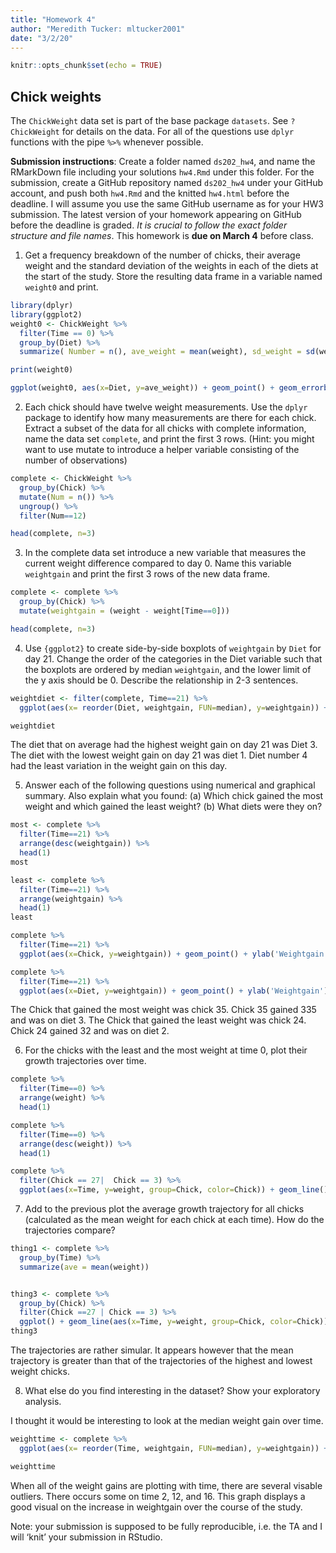 ```yaml
---
title: "Homework 4"
author: "Meredith Tucker: mltucker2001"
date: "3/2/20"
---
```


```r
knitr::opts_chunk$set(echo = TRUE)
```

## Chick weights

The `ChickWeight` data set is part of the base package `datasets`. See `?ChickWeight` for details on the data.
For all of the questions use `dplyr` functions with the pipe `%>%` whenever possible.


**Submission instructions**: Create a folder named `ds202_hw4`, and name the RMarkDown file including your solutions `hw4.Rmd` under this folder. For the submission, create a GitHub repository named `ds202_hw4` under your GitHub account, and push both `hw4.Rmd` and the knitted `hw4.html` before the deadline. I will assume you use the same GitHub username as for your HW3 submission. The latest version of your homework appearing on GitHub before the deadline is graded. *It is crucial to follow the exact folder structure and file names*. This homework is **due on March 4** before class.

1. Get a frequency breakdown of the number of chicks, their average weight and the standard deviation of the weights in each of the diets at the start of the study. Store the resulting data frame in a variable named `weight0` and print.<br>

```r
library(dplyr)
library(ggplot2)
weight0 <- ChickWeight %>%
  filter(Time == 0) %>%
  group_by(Diet) %>%
  summarize( Number = n(), ave_weight = mean(weight), sd_weight = sd(weight))

print(weight0)

```


<!-- 5 pts of extra credit: construct a ggplot that shows average weights by diet with an interval (shown as a line) of +- the standard deviation around the averages. -->
```r
ggplot(weight0, aes(x=Diet, y=ave_weight)) + geom_point() + geom_errorbar(aes(ymin = ave_weight-sd_weight, ymax = ave_weight+sd_weight)) + xlab('Diet') + ylab('Average Weight') + ggtitle('Average Weight by Diet')
```



2. Each chick should have twelve weight measurements. Use the `dplyr` package to identify how many measurements are there for each chick. Extract a subset of the data for all chicks with complete information, name the data set `complete`, and print the first 3 rows. (Hint: you might want to use mutate to introduce a helper variable consisting of the number of observations)

```r

complete <- ChickWeight %>% 
  group_by(Chick) %>% 
  mutate(Num = n()) %>%
  ungroup() %>% 
  filter(Num==12)

head(complete, n=3)

```


3. In the complete data set introduce a new variable that measures the current weight difference compared to day 0. Name this variable  `weightgain` and print the first 3 rows of the new data frame.

```r

complete <- complete %>% 
  group_by(Chick) %>% 
  mutate(weightgain = (weight - weight[Time==0]))

head(complete, n=3)

```



4. Use `{ggplot2}` to create side-by-side boxplots of `weightgain` by `Diet` for day 21. Change the order of the categories in the Diet variable such that the boxplots are ordered by median `weightgain`, and the lower limit of the y axis should be 0. Describe the relationship in 2-3 sentences. 


```r
weightdiet <- filter(complete, Time==21) %>%
  ggplot(aes(x= reorder(Diet, weightgain, FUN=median), y=weightgain)) + geom_boxplot() + xlab('Diet') + ylab('WeightGain')+ ggtitle('WeightGain by Diet (Day 21)') + coord_cartesian(ylim = c(0, 350))

weightdiet
```

The diet that on average had the highest weight gain on day 21 was Diet 3. The diet with the lowest weight gain on day 21 was diet 1. Diet number 4 had the least variation in the weight gain on this day. 



5. Answer each of the following questions using numerical and graphical summary. Also explain what you found: (a) Which chick gained the most weight and which gained the least weight? (b) What diets were they on?


```r
most <- complete %>% 
  filter(Time==21) %>% 
  arrange(desc(weightgain)) %>% 
  head(1)
most

```

```r
least <- complete %>% 
  filter(Time==21) %>% 
  arrange(weightgain) %>% 
  head(1)
least
```

```r
complete %>% 
  filter(Time==21) %>% 
  ggplot(aes(x=Chick, y=weightgain)) + geom_point() + ylab('Weightgain') + ggtitle('Final Weightgain by Chick')

```
```r
complete %>% 
  filter(Time==21) %>% 
  ggplot(aes(x=Diet, y=weightgain)) + geom_point() + ylab('Weightgain') + ggtitle('Weightgain by Diet')
```


The Chick that gained the most weight was chick 35. Chick 35 gained 335 and was on diet 3. The Chick that gained the least weight was chick 24. Chick 24 gained 32 and was on diet 2. 



6. For the chicks with the least and the most weight at time 0, plot their growth trajectories over time. </br>

```r
complete %>% 
  filter(Time==0) %>% 
  arrange(weight) %>% 
  head(1)
```

```r
complete %>% 
  filter(Time==0) %>% 
  arrange(desc(weight)) %>% 
  head(1)
```
```r
complete %>%
  filter(Chick == 27|  Chick == 3) %>% 
  ggplot(aes(x=Time, y=weight, group=Chick, color=Chick)) + geom_line() + geom_point() + ggtitle('Weight over Time')
```





7. Add to the previous plot the average growth trajectory for all chicks (calculated as the mean weight for each chick at each time). How do the trajectories compare?

```r

thing1 <- complete %>%
  group_by(Time) %>% 
  summarize(ave = mean(weight))


thing3 <- complete %>% 
  group_by(Chick) %>% 
  filter(Chick ==27 | Chick == 3) %>% 
  ggplot() + geom_line(aes(x=Time, y=weight, group=Chick, color=Chick))+ geom_line(data=thing1, aes(x=Time, y=ave))
thing3


```

The trajectories are rather simular. It appears however that the mean trajectory is greater than that of the trajectories of the highest and lowest weight chicks.



8. What else do you find interesting in the dataset? Show your exploratory analysis.

I thought it would be interesting to look at the median weight gain over time. 

```r
weighttime <- complete %>%
  ggplot(aes(x= reorder(Time, weightgain, FUN=median), y=weightgain)) + geom_boxplot() + xlab('Time') + ylab('WeightGain')+ ggtitle('WeightGain by Time') + coord_cartesian(ylim = c(0, 350))

weighttime
```


When all of the weight gains are plotting with time, there are several visable outliers. There occurs some on time 2, 12, and 16. This graph displays a good visual on the increase in weightgain over the course of the study. 


Note: your submission is supposed to be fully reproducible, i.e. the TA and I will 'knit' your submission in RStudio. 
